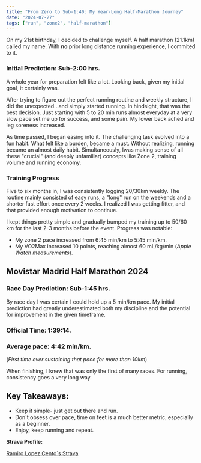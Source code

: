 ```yaml
---
title: "From Zero to Sub-1:40: My Year-Long Half-Marathon Journey"
date: "2024-07-27"
tags: ["run", "zone2", "half-marathon"]
---
```


On my 21st birthday, I decided to challenge myself. A half marathon (21.1km) called my name. With **no** prior long distance running experience, I commited to it.

### Initial Prediction: Sub-2:00 hrs.

A whole year for preparation felt like a lot. Looking back, given my initial goal, it certainly was.

After trying to figure out the perfect running routine and weekly structure, I did the unexpected...and simply started running. In hindsight, that was the best decision. Just starting with 5 to 20 min runs almost everyday at a very slow pace set me up for success, and some pain. My lower back ached and leg soreness increased.

As time passed, I began easing into it. The challenging task evolved into a fun habit. What felt like a burden, became a must. Without realizing, running became an almost daily habit. Simultaneously, Iwas making sense of all these "crucial" (and deeply unfamiliar) concepts like Zone 2, training volume and running economy.

### Training Progress

Five to six months in, I was consistently logging 20/30km weekly. The routine mainly consisted of easy runs, a "long" run on the weekends and a shorter fast effort once every 2 weeks. I realized I was getting fitter, and that provided enough motivation to continue.

I kept things pretty simple and gradually bumped my training up to 50/60 km for the last 2-3 months before the event. Progress was notable:

- My zone 2 pace increased from 6:45 min/km to 5:45 min/km.
- My VO2Max increased 10 points, reaching almost 60 mL/kg/min (_Apple Watch measurements_).

## Movistar Madrid Half Marathon 2024

### Race Day Prediction: Sub-1:45 hrs.

By race day I was certain I could hold up a 5 min/km pace. My initial prediction had greatly underestimated both my discipline and the potential for improvement in the given timeframe.

<CustomImage
  src="https://raw.githubusercontent.com/ramirolc02/content/master/images/half-start.jpg"
  alt="Half Marathon start"
/>

### Official Time: 1:39:14.

### Average pace: 4:42 min/km.

(_First time ever sustaining that pace for more than 10km_)

<CustomImage
  src="https://raw.githubusercontent.com/ramirolc02/content/master/images/half-finish.jpeg"
  alt="Half Marathon Finish"
/>

When finishing, I knew that was only the first of many races. For running, consistency goes a very long way.

## Key Takeaways:

- Keep it simple- just get out there and run.
- Don´t obsess over pace, time on feet is a much better metric, especially as a beginner.
- Enjoy, keep running and repeat.

**Strava Profile:**

[Ramiro Lopez Cento´s Strava](https://www.strava.com/athletes/121332639)
